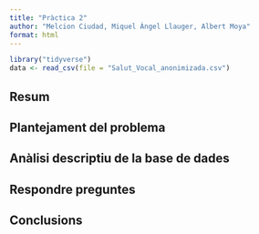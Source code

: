 ```yaml
---
title: "Pràctica 2"
author: "Melcion Ciudad, Miquel Àngel Llauger, Albert Moya"
format: html
---
```


```r
library("tidyverse")
data <- read_csv(file = "Salut_Vocal_anonimizada.csv")
```

## Resum


## Plantejament del problema


## Anàlisi descriptiu de la base de dades


## Respondre preguntes


## Conclusions

